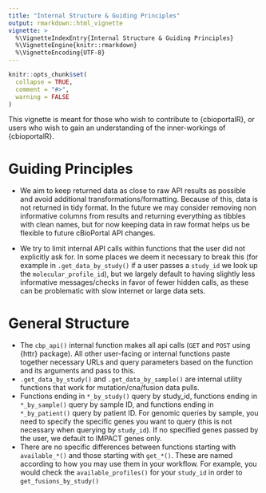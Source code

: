 ```yaml
---
title: "Internal Structure & Guiding Principles"
output: rmarkdown::html_vignette
vignette: >
  %\VignetteIndexEntry{Internal Structure & Guiding Principles}
  %\VignetteEngine{knitr::rmarkdown}
  %\VignetteEncoding{UTF-8}
---
```


```r

knitr::opts_chunk$set(
  collapse = TRUE,
  comment = "#>",
  warning = FALSE
)
```


This vignette is meant for those who wish to contribute to {cbioportalR}, or users who wish to gain an understanding of the inner-workings of {cbioportalR}.


# Guiding Principles 

- We aim to keep returned data as close to raw API results as possible and avoid additional transformations/formatting. Because of this, data is not returned in tidy format. In the future we may consider removing non informative columns from results and returning everything as tibbles with clean names, but for now keeping data in raw format helps us be flexible to future cBioPortal API changes.  

- We try to limit internal API calls within functions that the user did not explicitly ask for. In some places we deem it necessary to break this (for example in `.get_data_by_study()` if a user passes a `study_id`  we look up the `molecular_profile_id`), but we largely default to having slightly less informative messages/checks in favor of fewer hidden calls, as these can be problematic with slow internet or large data sets. 

# General Structure

- The `cbp_api()` internal function makes all api calls (`GET` and `POST` using {httr} package). All other user-facing or internal functions paste together necessary URLs and query parameters based on the function and its arguments and pass to this.
- `.get_data_by_study()` and `.get_data_by_sample()` are internal utility functions that work for mutation/cna/fusion data pulls.
- Functions ending in `*_by_study()` query by study_id, functions ending in `*_by_sample()` query by sample ID, and functions ending in `*_by_patient()` query by patient ID. For genomic queries by sample, you need to specify the specific genes you want to query (this is not necessary when querying by `study_id`). If no specified genes passed by the user, we default to IMPACT genes only. 
- There are no specific differences between functions starting with `available_*()` and those starting with `get_*()`. These are named according to how you may use them in your workflow. For example, you would check the `available_profiles()` for your `study_id`  in order to `get_fusions_by_study()`
    
    
